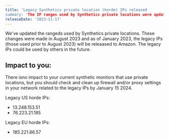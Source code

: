 ```yaml
---
title: 'Legacy Synthetics private location (horde) IPs released 
summary: 'The IP ranges used by Synthetics private locations were updated and legacy IPs have been released.' 
releaseDate: '2023-11-17' 
---
```


We've updated the rangeds used by Synthetics private locations. These changes were made in August 2023 and as of January 2023, the legacy IPs (those used prior to August 2023) will be releaased to Amazon. The legacy IPs could be used by others in the future.

## Impact to you:

There isno impact to your current synthetic monitors that use private locations, but you should check and clean up firewall and/or proxy settings in your network related to the legacy IPs by January 15 2024.

Legacy US horde IPs:
* 13.248.153.51
* 76.223.21.185

Legacy EU horde IPs:
* 185.221.86.57
